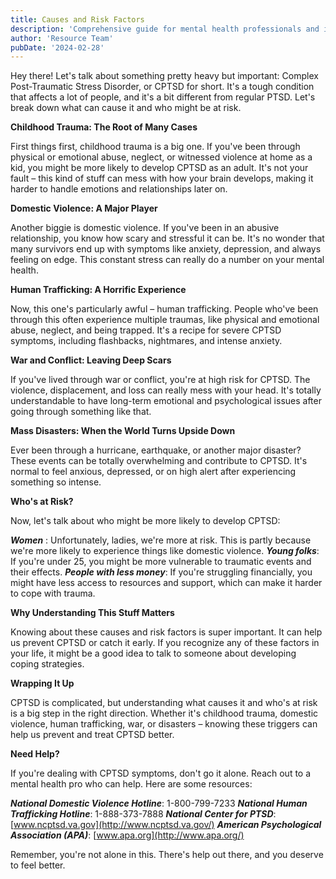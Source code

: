 ```yaml
---
title: Causes and Risk Factors
description: 'Comprehensive guide for mental health professionals and individuals in recovery'
author: 'Resource Team'
pubDate: '2024-02-28'
---
```


Hey there! Let's talk about something pretty heavy but important: Complex Post-Traumatic Stress Disorder, or CPTSD for short. It's a tough condition that affects a lot of people, and it's a bit different from regular PTSD. Let's break down what can cause it and who might be at risk.

**Childhood Trauma: The Root of Many Cases**

First things first, childhood trauma is a big one. If you've been through physical or emotional abuse, neglect, or witnessed violence at home as a kid, you might be more likely to develop CPTSD as an adult. It's not your fault – this kind of stuff can mess with how your brain develops, making it harder to handle emotions and relationships later on.

**Domestic Violence: A Major Player**

Another biggie is domestic violence. If you've been in an abusive relationship, you know how scary and stressful it can be. It's no wonder that many survivors end up with symptoms like anxiety, depression, and always feeling on edge. This constant stress can really do a number on your mental health.

**Human Trafficking: A Horrific Experience**

Now, this one's particularly awful – human trafficking. People who've been through this often experience multiple traumas, like physical and emotional abuse, neglect, and being trapped. It's a recipe for severe CPTSD symptoms, including flashbacks, nightmares, and intense anxiety.

**War and Conflict: Leaving Deep Scars**

If you've lived through war or conflict, you're at high risk for CPTSD. The violence, displacement, and loss can really mess with your head. It's totally understandable to have long-term emotional and psychological issues after going through something like that.

**Mass Disasters: When the World Turns Upside Down**

Ever been through a hurricane, earthquake, or another major disaster? These events can be totally overwhelming and contribute to CPTSD. It's normal to feel anxious, depressed, or on high alert after experiencing something so intense.

**Who's at Risk?**

Now, let's talk about who might be more likely to develop CPTSD:

**_Women_** : Unfortunately, ladies, we're more at risk. This is partly because we're more likely to experience things like domestic violence.
**_Young folks_**: If you're under 25, you might be more vulnerable to traumatic events and their effects.
**_People with less money_**: If you're struggling financially, you might have less access to resources and support, which can make it harder to cope with trauma.

**Why Understanding This Stuff Matters**

Knowing about these causes and risk factors is super important. It can help us prevent CPTSD or catch it early. If you recognize any of these factors in your life, it might be a good idea to talk to someone about developing coping strategies.

**Wrapping It Up**

CPTSD is complicated, but understanding what causes it and who's at risk is a big step in the right direction. Whether it's childhood trauma, domestic violence, human trafficking, war, or disasters – knowing these triggers can help us prevent and treat CPTSD better.

**Need Help?**

If you're dealing with CPTSD symptoms, don't go it alone. Reach out to a mental health pro who can help. Here are some resources:

**_National Domestic Violence Hotline_**: 1-800-799-7233
**_National Human Trafficking Hotline_**: 1-888-373-7888
**_National Center for PTSD_**: [www.ncptsd.va.gov](http://www.ncptsd.va.gov/)
**_American Psychological Association (APA)_**: [www.apa.org](http://www.apa.org/)

Remember, you're not alone in this. There's help out there, and you deserve to feel better.
